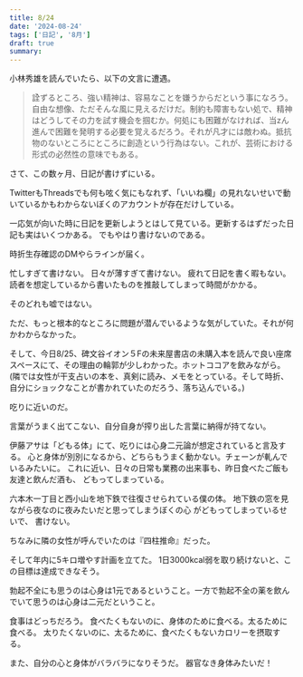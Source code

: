 ```yaml
---
title: 8/24
date: '2024-08-24'
tags: ['日記', '8月']
draft: true
summary: 
---
```

小林秀雄を読んでいたら、以下の文言に遭遇。
> 詮ずるところ、強い精神は、容易なことを嫌うからだという事になろう。自由な想像、ただそんな風に見えるだけだ。制約も障害もない処で、精神はどうしてその力を試す機会を掴むか。何処にも困難がなければ、当zん進んで困難を発明する必要を覚えるだろう。それが凡才には敵わぬ。抵抗物のないところにところに創造という行為はない。これが、芸術における形式の必然性の意味でもある。

さて、この数ヶ月、日記が書けずにいる。

TwitterもThreadsでも何も呟く気にもなれず、「いいね欄」の見れないせいで動いているかもわからないぼくのアカウントが存在だけしている。

一応気が向いた時に日記を更新しようとはして見ている。更新するはずだった日記も実はいくつかある。
でもやはり書けないのである。

時折生存確認のDMやらラインが届く。

忙しすぎて書けない。
日々が薄すぎて書けない。
疲れて日記を書く暇もない。
読者を想定しているから書いたものを推敲してしまって時間がかかる。

そのどれも嘘ではない。

ただ、もっと根本的なところに問題が潜んでいるような気がしていた。それが何かわからなかった。

そして、今日8/25、碑文谷イオン５Fの未来屋書店の未購入本を読んで良い座席スペースにて、その理由の輪郭が少しわかった。ホットココアを飲みながら。
(隣では女性が干支占いの本を、真剣に読み、メモをとっている。そして時折、自分にショックなことが書かれていたのだろう、落ち込んでいる。)

吃りに近いのだ。

言葉がうまく出てこない、自分自身が搾り出した言葉に納得が持てない。

伊藤アサは「どもる体」にて、吃りには心身二元論が想定されていると言及する。
心と身体が別別になるから、どちらもうまく動かない。チェーンが軋んでいるみたいに。
これに近い、日々の日常も業務の出来事も、昨日食べたご飯も友達と飲んだ酒も、
どもってしまっている。

六本木一丁目と西小山を地下鉄で往復させられている僕の体。
地下鉄の窓を見ながら夜なのに夜みたいだと思ってしまうぼくの心
がどもってしまっているせいで、
書けない。

ちなみに隣の女性が呼んでいたのは『四柱推命』だった。

そして年内に5キロ増やす計画を立てた。
1日3000kcal弱を取り続けないと、この目標は達成できなそう。

勃起不全にも思うのは心身は1元であるということ。一方で勃起不全の薬を飲んでいて思うのは心身は二元だということ。

食事はどっちだろう。
食べたくもないのに、身体のために食べる。太るために食べる。
太りたくないのに、太るために、食べたくもないカロリーを摂取する。

また、自分の心と身体がバラバラになりそうだ。
器官なき身体みたいだ！
